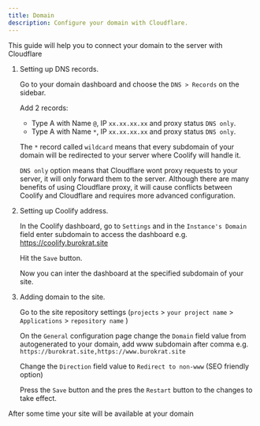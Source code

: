 ```yaml
---
title: Domain
description: Configure your domain with Cloudflare.
---
```


This guide will help you to connect your domain to the server with Cloudflare


<Steps>

  1. Setting up DNS records.

      Go to your domain dashboard and choose the `DNS > Records` on the sidebar.

      Add 2 records:

      - Type A with Name `@`, IP `xx.xx.xx.xx` and proxy status `DNS only`.
      - Type A with Name `*`, IP `xx.xx.xx.xx` and proxy status `DNS only`.

      The `*` record called `wildcard` means that every subdomain of your domain will be redirected to your server where Coolify will handle it. 

      `DNS only` option means that Cloudflare wont proxy requests to your server, it will only forward them to the server.
      Although there are many benefits of using Cloudflare proxy, it will cause conflicts between Coolify and Cloudflare and requires more advanced configuration.

  2. Setting up Coolify address.

      In the Coolify dashboard, go to `Settings` and in the `Instance's Domain` field enter subdomain to access the dashboard e.g. https://coolify.burokrat.site

      Hit the `Save` button.

      Now you can inter the dashboard at the specified subdomain of your site.

  3. Adding domain to the site. 

     Go to the site repository settings (`projects` > `your project name` > `Applications` > `repository name` )

     On the `General` configuration page change the `Domain` field value from autogenerated to your domain, add www subdomain after comma e.g. `https://burokrat.site,https://www.burokrat.site`

     Change the `Direction` field value to `Redirect to non-www` (SEO friendly option)

     Press the `Save` button and the pres the `Restart` button to the changes to take effect.

</Steps>

After some time your site will be available at your domain